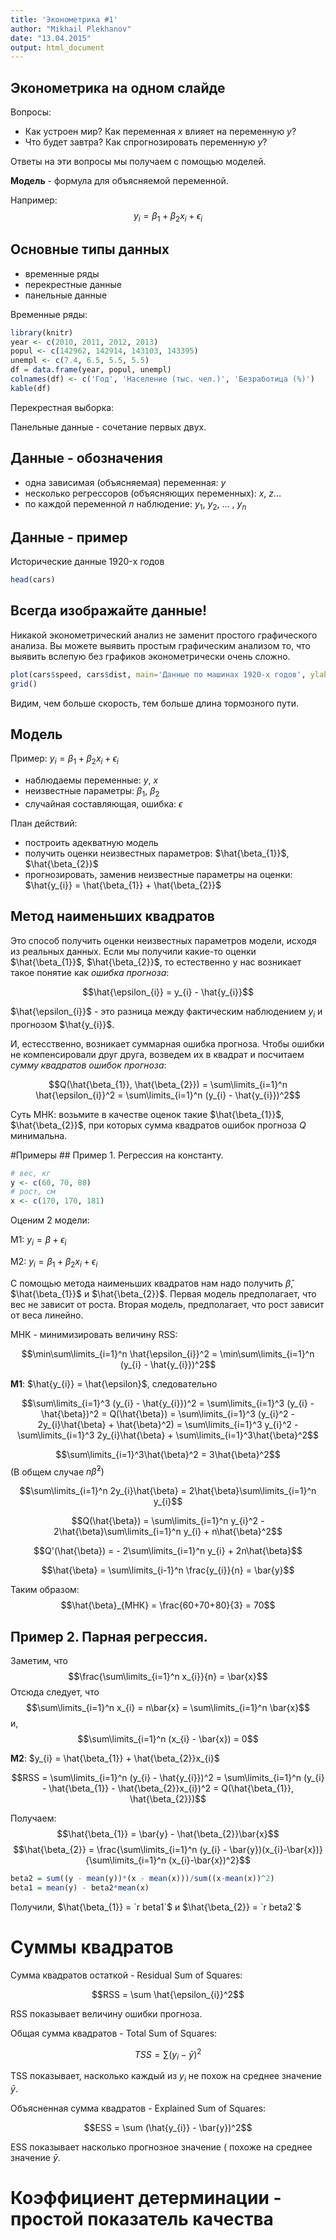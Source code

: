 ```yaml
---
title: 'Эконометрика #1'
author: "Mikhail Plekhanov"
date: "13.04.2015"
output: html_document
---
```


## Эконометрика на одном слайде

Вопросы:

- Как устроен мир? Как переменная $x$ влияет на переменную $y$?
- Что будет завтра? Как спрогнозировать переменную $y$?

Ответы на эти вопросы мы получаем с помощью моделей.

**Модель** - формула для объясняемой переменной.

Например:
$$
y_{i} = \beta_{1} +  \beta_{2}x_{i} + \epsilon_{i}
$$

## Основные типы данных

- временные ряды
- перекрестные данные
- панельные данные

Временные ряды:

```r
library(knitr)
year <- c(2010, 2011, 2012, 2013)
popul <- c(142962, 142914, 143103, 143395)
unempl <- c(7.4, 6.5, 5.5, 5.5)
df = data.frame(year, popul, unempl)
colnames(df) <- c('Год', 'Население (тыс. чел.)', 'Безработица (%)')
kable(df)
```

Перекрестная выборка:

<!-- TODO/FIXME Таблица с олимпиадой -->

Панельные данные -  сочетание первых двух.

## Данные - обозначения

- одна зависимая (объясняемая) переменная: $y$
- несколько регрессоров (объясняющих переменных): $x$, $z$...
- по каждой переменной $n$ наблюдение: $y_1$, $y_2$, ... , $y_n$

## Данные - пример

Исторические данные 1920-x годов

```r
head(cars)
```

## Всегда изображайте данные!

Никакой эконометрический анализ не заменит простого графического анализа. Вы можете выявить простым графическим анализом то, что выявить вслепую без графиков эконометрически очень сложно.

```r
plot(cars$speed, cars$dist, main='Данные по машинах 1920-х годов', ylab = 'Длина тормозного пути (м)', xlab='Скорость машины (км/ч')
grid()
```

Видим, чем больше скорость, тем больше длина тормозного пути.

## Модель

Пример: $y_{i} = \beta_{1} + \beta_{2}x_{i}+\epsilon_{i}$

- наблюдаемы переменные: $y$, $x$
- неизвестные параметры: $\beta_1$, $\beta_2$
- случайная составляющая, ошибка: $\epsilon$

План действий:

- построить адекватную модель
- получить оценки неизвестных параметров: $\hat{\beta_{1}}$, $\hat{\beta_{2}}$
- прогнозировать, заменив неизвестные параметры на оценки: $\hat{y_{i}} = \hat{\beta_{1}} + \hat{\beta_{2}}$

## Метод наименьших квадратов

Это способ получить оценки неизвестных параметров модели, исходя из реальных данных. Если мы получили какие-то оценки $\hat{\beta_{1}}$, $\hat{\beta_{2}}$, то естественно у нас возникает такое понятие как *ошибка прогноза*:

$$\hat{\epsilon_{i}} = y_{i} - \hat{y_{i}}$$

$\hat{\epsilon_{i}}$ - это разница между фактическим наблюдением $y_{i}$ и прогнозом $\hat{y_{i}}$.

И, естесственно, возникает суммарная ошибка прогноза. Чтобы ошибки не компенсировали друг друга, возведем их в квадрат и посчитаем *сумму квадратов ошибок прогноза*:

$$Q(\hat{\beta_{1}}, \hat{\beta_{2}}) = \sum\limits_{i=1}^n \hat{\epsilon_{i}}^2 = \sum\limits_{i=1}^n (y_{i} - \hat{y_{i}})^2$$

Суть МНК: возьмите в качестве оценок такие $\hat{\beta_{1}}$, $\hat{\beta_{2}}$, при которых сумма квадратов ошибок прогноза $Q$ минимальна.


#Примеры
## Пример 1. Регрессия на константу.

```r
# вес, кг
y <- c(60, 70, 80)
# рост, см
x <- c(170, 170, 181)
```

Оценим 2 модели:

M1: $y_{i} = \beta + \epsilon_{i}$

M2: $y_{i} = \beta_{1} + \beta_{2}x_{i}+\epsilon_{i}$

С помощью метода наименьших квадратов нам надо получить $\hat{\beta}$, $\hat{\beta_{1}}$ и $\hat{\beta_{2}}$. Первая модель предполагает, что вес не зависит от роста. Вторая модель, предполагает, что рост зависит от веса линейно.

МНК - минимизировать величину RSS:

$$\min\sum\limits_{i=1}^n \hat{\epsilon_{i}}^2 = \min\sum\limits_{i=1}^n (y_{i} - \hat{y_{i}})^2$$

**M1**: $\hat{y_{i}} = \hat{\epsilon}$, следовательно 

$$\sum\limits_{i=1}^3 (y_{i} - \hat{y_{i}})^2 = \sum\limits_{i=1}^3 (y_{i} - \hat{\beta})^2 = Q(\hat{\beta}) = \sum\limits_{i=1}^3 (y_{i}^2 - 2y_{i}\hat{\beta} + \hat{\beta}^2) = 
\sum\limits_{i=1}^3 y_{i}^2 - \sum\limits_{i=1}^3 2y_{i}\hat{\beta} + \sum\limits_{i=1}^3\hat{\beta}^2$$

$$\sum\limits_{i=1}^3\hat{\beta}^2 = 3\hat{\beta}^2$$ (В общем случае $n\hat{\beta}^2)$

$$\sum\limits_{i=1}^n 2y_{i}\hat{\beta} = 2\hat{\beta}\sum\limits_{i=1}^n y_{i}$$

$$Q(\hat{\beta}) = \sum\limits_{i=1}^n y_{i}^2 - 2\hat{\beta}\sum\limits_{i=1}^n y_{i} + n\hat{\beta}^2$$

$$Q'(\hat{\beta}) = - 2\sum\limits_{i=1}^n y_{i} + 2n\hat{\beta}$$

$$\hat{\beta} = \sum\limits_{i-1}^n \frac{y_{i}}{n} = \bar{y}$$

Таким образом: $$\hat{\beta}_{МНК} = \frac{60+70+80}{3} = 70$$

## Пример 2. Парная регрессия.

Заметим, что $$\frac{\sum\limits_{i=1}^n x_{i}}{n} = \bar{x}$$
Отсюда следует, что $$\sum\limits_{i=1}^n x_{i} = n\bar{x} = \sum\limits_{i=1}^n \bar{x}$$
и, $$\sum\limits_{i=1}^n (x_{i} - \bar{x}) = 0$$

**M2**: $y_{i} = \hat{\beta_{1}} + \hat{\beta_{2}}x_{i}$

$$RSS = \sum\limits_{i=1}^n (y_{i} - \hat{y_{i}})^2 = \sum\limits_{i=1}^n (y_{i} - \hat{\beta_{1}} - \hat{\beta_{2}}x_{i})^2 = Q(\hat{\beta_{1}}, \hat{\beta_{2}})$$

<!-- TODO/IMPL дифференцирование Q -->

Получаем:
$$\hat{\beta_{1}} = \bar{y} - \hat{\beta_{2}}\bar{x}$$
$$\hat{\beta_{2}} = \frac{\sum\limits_{i=1}^n (y_{i} - \bar{y})(x_{i}-\bar{x})}{\sum\limits_{i=1}^n (x_{i}-\bar{x})^2}$$

```r
beta2 = sum((y - mean(y))*(x - mean(x)))/sum((x-mean(x))^2)
beta1 = mean(y) - beta2*mean(x)
```

Получили, $\hat{\beta_{1}} = `r beta1`$ и $\hat{\beta_{2}} = `r beta2`$

# Суммы квадратов

Сумма квадратов остаткой - Residual Sum of Squares:

$$RSS = \sum \hat{\epsilon_{i}}^2$$

RSS показывает величину ошибки прогноза.

Общая сумма квадратов - Total Sum of Squares:

$$TSS = \sum (y_{i} - \bar{y})^2$$

TSS показывает, насколько каждый из $y_{i}$ не похож на среднее значение $\bar{y}$.

Объясненная сумма квадратов - Explained Sum of Squares:

$$ESS = \sum (\hat{y_{i}} - \bar{y})^2$$

ESS показывает насколько прогнозное значение (\hat{y_{i}} похоже на среднее значение $\bar{y}$.

# Коэффициент детерминации - простой показатель качества


